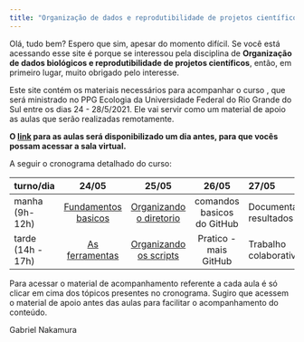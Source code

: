 ```yaml
---
title: "Organização de dados e reprodutibilidade de projetos científicos"
---
```


Olá, tudo bem? Espero que sim, apesar do momento difícil. Se você está acessando esse site é porque se interessou pela disciplina de **Organização de dados biológicos e reprodutibilidade de projetos científicos**, então, em primeiro lugar, muito obrigado pelo interesse.

Este site contém os materiais necessários para acompanhar o curso , que será ministrado no 
PPG Ecologia da Universidade Federal do Rio Grande do Sul entre os dias 24 - 28/5/2021.
Ele vai servir como um material de apoio as aulas que serão realizadas remotamente.

**O [link]() para as aulas será disponibilizado um dia antes, para que vocês possam acessar a sala virtual.**

A seguir o cronograma detalhado do curso:


| turno/dia| 24/05                             | 25/05                                      | 26/05                      | 27/05 | 28/05 |            
| :------- | :----------------------:| :----------------------------------------: | :----------------------------------: | :---- | :---  |
| manha (9h-12h)    | [Fundamentos basicos](https://gabrielnakamura.github.io/Curso_UFRGS_organizacao_de_dados/Intro_Git.html)     | [Organizando o diretorio](https://gabrielnakamura.github.io/Curso_UFRGS_organizacao_de_dados/Organizacao_dir_local.html)  | comandos basicos do GitHub | Documentando resultados | Duvidas | Discussao geral |
| tarde (14h - 17h)   | [As ferramentas](https://gabrielnakamura.github.io/Curso_UFRGS_organizacao_de_dados/Intro_Git.html) | [Organizando os scripts](https://gabrielnakamura.github.io/Curso_UFRGS_organizacao_de_dados/Organizacao_script.html)   | Pratico - mais GitHub                | Trabalho colaborativo  | Dúvidas | Discussao geral |


Para acessar o material de acompanhamento referente a cada aula é só clicar em cima dos tópicos presentes no cronograma. Sugiro que acessem o material de apoio antes das aulas para facilitar o acompanhamento do conteúdo.

Gabriel Nakamura




